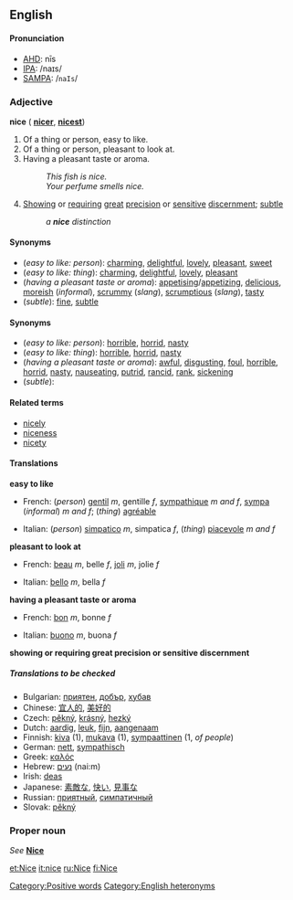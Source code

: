 {{See|Nice}}
==English==
==== Pronunciation ====
*[[AHD]]: nīs
*[[IPA]]: /naɪs/
*[[SAMPA]]: /<tt>naIs</tt>/

===Adjective===
'''nice''' ({{compar}} '''[[nicer]]''', {{superl}} '''[[nicest]]''')

#Of a thing or person, easy to like.
#Of a thing or person, pleasant to look at.
#Having a pleasant taste or aroma.
#:''This fish is nice.''
#:''Your perfume smells nice.''
#[[show|Showing]] or [[require|requiring]] [[great]] [[precision]] or [[sensitive]] [[discern]]ment; [[subtle]]
#:''a '''nice''' distinction''

====Synonyms====
*(''easy to like: person''): [[charming]], [[delightful]], [[lovely]], [[pleasant]], [[sweet]]
*(''easy to like: thing''): [[charming]], [[delightful]], [[lovely]], [[pleasant]]
*(''having a pleasant taste or aroma''): [[appetising]]/[[appetizing]], [[delicious]], [[moreish]] (''informal''), [[scrummy]] (''slang''), [[scrumptious]] (''slang''), [[tasty]]
*(''subtle''): [[fine]], [[subtle]]

====Synonyms====
*(''easy to like: person''): [[horrible]], [[horrid]], [[nasty]]
*(''easy to like: thing''): [[horrible]], [[horrid]], [[nasty]]
*(''having a pleasant taste or aroma''): [[awful]], [[disgusting]], [[foul]], [[horrible]], [[horrid]], [[nasty]], [[nauseating]], [[putrid]], [[rancid]], [[rank]], [[sickening]]
*(''subtle''):

====Related terms====
*[[nicely]]
*[[niceness]]
*[[nicety]]

====Translations====

'''easy to like'''
{{top}}
*French: (''person'') [[gentil]] ''m'', gentille ''f'', [[sympathique]] ''m and f'', [[sympa]] (''informal'') ''m and f''; (''thing'') [[agréable]]
{{mid}}
*Italian: (''person'') [[simpatico]] ''m'', simpatica ''f'', (''thing'') [[piacevole]] ''m and f''
{{bottom}}

'''pleasant to look at'''
{{top}}
*French: [[beau]] ''m'', belle ''f'', [[joli]] ''m'', jolie ''f''
{{mid}}
*Italian: [[bello]] ''m'', bella ''f''
{{bottom}}

'''having a pleasant taste or aroma'''
{{top}}
*French: [[bon]] ''m'', bonne ''f''
{{mid}}
*Italian: [[buono]] ''m'', buona ''f''
{{bottom}}

'''showing or requiring great precision or sensitive discernment'''
{{top}}
{{mid}}
{{bottom}}

=====Translations to be checked=====
<!--Remove this section once all of the translations below have been moved into the tables above.-->
{{checktrans}}

*Bulgarian: [[приятен]], [[добър]], [[хубав]]
*Chinese: [[宜人的]], [[美好的]]
*Czech: [[pěkný]], [[krásný]], [[hezký]]
*Dutch: [[aardig]], [[leuk]], [[fijn]], [[aangenaam]]
*Finnish: [[kiva#Finnish|kiva]] (1), [[mukava]] (1), [[sympaattinen]] (1, ''of people'')
*German: [[nett]], [[sympathisch]]
*Greek: [[καλός]]
*Hebrew: [[נעים]] (nai:m)
*Irish: [[deas]]
*Japanese: [[素敵な]], [[快い]], [[見事な]]
*Russian: [[приятный]], [[симпатичный]]
*Slovak: [[pěkný]]

===Proper noun===
''See'' '''[[Nice]]'''

[[Category:Positive words]]
[[Category:English heteronyms]]

[[et:Nice]]
[[it:nice]]
[[ru:Nice]]
[[fi:Nice]]